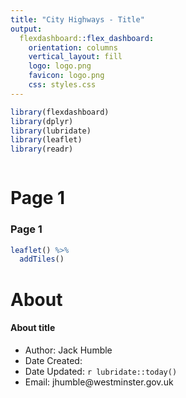 ```yaml
---
title: "City Highways - Title"
output: 
  flexdashboard::flex_dashboard:
    orientation: columns
    vertical_layout: fill
    logo: logo.png
    favicon: logo.png
    css: styles.css
---
```

 
```r
library(flexdashboard)
library(dplyr)
library(lubridate)
library(leaflet)
library(readr)
```

```r

```

Page 1 {data-icon="fa-map"}
=====================================  

### Page 1 {.no-padding .no-title}

```r
leaflet() %>%
  addTiles() 
```



About {data-icon="fa-bars"}
===================================== 

#### About title

* Author: Jack Humble
* Date Created: 
* Date Updated: `r lubridate::today()`
* Email: jhumble@westminster.gov.uk

<!-- Description of Report -->

